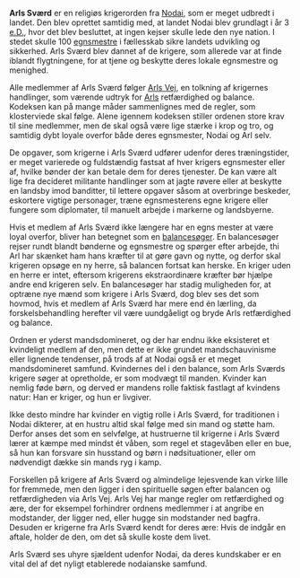 {{title:Arls Sværd}}
{{author:Laura Holmegaard}}
{{timestamp:2010-01-04T16:56:28Z}}
{{copyright:Arls Sværd}}
'''Arls Sværd''' er en religiøs krigerorden fra [[Nodai]], som er meget udbredt i landet. Den blev oprettet samtidig med, at landet Nodai blev grundlagt i år 3 [[e.D.]], hvor det blev besluttet, at ingen kejser skulle lede den nye nation. I stedet skulle 100 [[egnsmester|egnsmestre]] i fællesskab sikre landets udvikling og sikkerhed. Arls Sværd blev dannet af de krigere, som allerede var at finde iblandt flygtningene, for at tjene og beskytte deres lokale egnsmestre og menighed.

Alle medlemmer af Arls Sværd følger [[Arls Vej]], en tolkning af krigernes handlinger, som værende udtryk for [[Arl|Arls]] retfærdighed og balance. Kodeksen kan på mange måder sammenlignes med de regler, som klosterviede skal følge. Alene igennem kodeksen stiller ordenen store krav til sine medlemmer, men de skal også være lige stærke i krop og tro, og samtidig dybt loyale overfor både deres egnsmester, Nodai og Arl selv.

De opgaver, som krigerne i Arls Sværd udfører udenfor deres træningstider, er meget varierede og fuldstændig fastsat af hver krigers egnsmester eller af, hvilke bønder der kan betale dem for deres tjenester. De kan være alt lige fra decideret militante handlinger som at jagte røvere eller at beskytte en landsby imod banditter, til lettere opgaver såsom at overbringe beskeder, eskortere vigtige personager, træne egnsmesterens egne krigere eller fungere som diplomater, til manuelt arbejde i markerne og landsbyerne.

Hvis et medlem af Arls Sværd ikke længere har en egns mester at være loyal overfor, bliver han betegnet som en [[balancesøger]]. En balancesøger rejser rundt blandt bønderne og egnsmestre og spørger efter arbejde, thi Arl har skænket ham hans kræfter til at gøre gavn og nytte, og derfor skal krigeren opsøge en ny herre, så balancen fortsat kan herske. En kriger uden en herre er intet, eftersom krigerens ekstraordinære kræfter bør hjælpe andre end krigeren selv.
En balancesøger har stadig muligheden for, at optræne nye mænd som krigere i Arls Sværd, dog blev ses det som hovmod, hvis et medlem af Arls Sværd har mere end én lærling, da forskelsbehandling herefter vil være uundgåeligt og bryde Arls retfærdighed og balance.

Ordnen er yderst mandsdomineret, og der har endnu ikke eksisteret et kvindeligt medlem af den, men dette er ikke grundet mandschauvinisme eller lignende tendenser, på trods af at Nodai også er et meget mandsdomineret samfund. Kvindernes del i den balance, som Arls Sværds krigere søger at opretholde, er som modvægt til manden. Kvinder kan nemlig føde børn, og derved er mandens rolle faktisk fastlagt af kvindens natur: Han er kriger, og hun er livgiver.

Ikke desto mindre har kvinder en vigtig rolle i Arls Sværd, for traditionen i Nodai dikterer, at en hustru altid skal følge med sin mand og støtte ham. Derfor anses det som en selvfølge, at hustruerne til krigerne i Arls Sværd lærer at kæmpe med mindst ét våben, som regel et stagevåben eller en bue, så hun kan forsvare sin husstand og børn i nødsituationer, eller om nødvendigt dække sin mands ryg i kamp.

Forskellen på krigere af Arls Sværd og almindelige lejesvende kan virke lille for fremmede, men den ligger i den spirituelle søgen efter balancen og retfærdigheden via Arls Vej. Arls Vej har mange regler om retfærdighed og ære, der for eksempel forhindrer ordnens medlemmer i at angribe en modstander, der ligger ned, eller hugge sin modstander ned bagfra. Desuden er krigerne fra Arls Sværd kendt for deres ære: Hvis de indgår en aftale, holder de den, om det så skulle koste dem livet.

Arls Sværd ses uhyre sjældent udenfor Nodai, da deres kundskaber er en vital del af det nyligt etablerede nodaianske samfund.